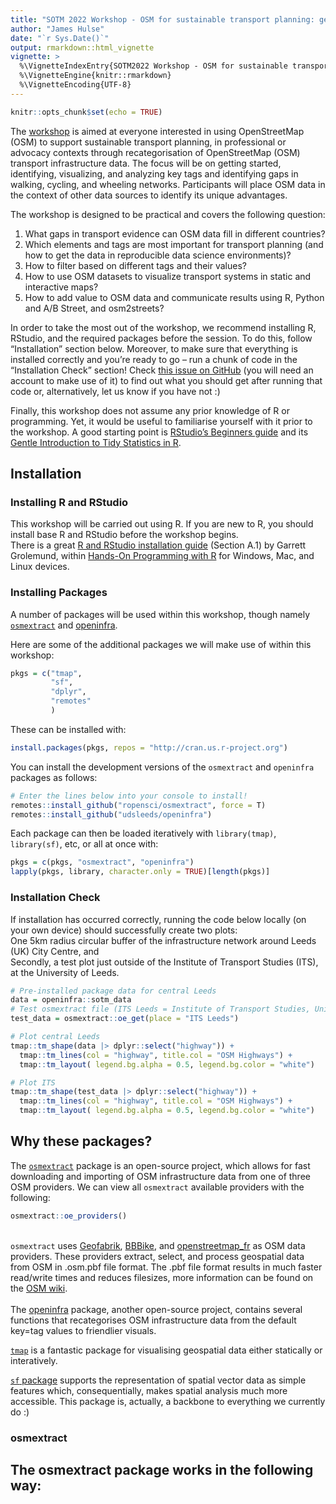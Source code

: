 ```yaml
---
title: "SOTM 2022 Workshop - OSM for sustainable transport planning: getting started"
author: "James Hulse"
date: "`r Sys.Date()`"
output: rmarkdown::html_vignette
vignette: >
  %\VignetteIndexEntry{SOTM2022 Workshop - OSM for sustainable transport planning: getting started}
  %\VignetteEngine{knitr::rmarkdown}
  %\VignetteEncoding{UTF-8}
---
```


```r
knitr::opts_chunk$set(echo = TRUE)
```

The [workshop](https://2022.stateofthemap.org/sessions/JEXYHK/) is aimed at everyone interested in using OpenStreetMap (OSM) to support sustainable transport planning, in professional or advocacy contexts through recategorisation of OpenStreetMap (OSM) transport infrastructure data. The focus will be on getting started, identifying, visualizing, and analyzing key tags and identifying gaps in walking, cycling, and wheeling networks. Participants will place OSM data in the context of other data sources to identify its unique advantages.

The workshop is designed to be practical and covers the following question:

1.  What gaps in transport evidence can OSM data fill in different countries?
2.  Which elements and tags are most important for transport planning (and how to get the data in reproducible data science environments)?
3.  How to filter based on different tags and their values?
4.  How to use OSM datasets to visualize transport systems in static and interactive maps?
5.  How to add value to OSM data and communicate results using R, Python and A/B Street, and osm2streets?

In order to take the most out of the workshop, we recommend installing R, RStudio, and the required packages before the session. To do this, follow "Installation" section below. Moreover, to make sure that everything is installed correctly and you're ready to go -- run a chunk of code in the "Installation Check" section! Check [this issue on GitHub](https://github.com/udsleeds/openinfra/issues/98) (you will need an account to make use of it) to find out what you should get after running that code or, alternatively, let us know if you have not :)

Finally, this workshop does not assume any prior knowledge of R or programming. Yet, it would be useful to familiarise yourself with it prior to the workshop. A good starting point is [RStudio's Beginners guide](https://education.rstudio.com/learn/beginner/) and its [Gentle Introduction to Tidy Statistics in R](https://www.rstudio.com/resources/webinars/a-gentle-introduction-to-tidy-statistics-in-r/).

```{=html}
<!-- This workshop covers: 
* How to download and get OSM data from the R package `osmextract`
* Basics on how the `osmextract` package works
* How to visualise different types of network infrastructure
* How to add value to OSM infrastructure data through the `openinfra` package -->
```
## Installation

### Installing R and RStudio

This workshop will be carried out using R. If you are new to R, you should install base R and RStudio before the workshop begins. <br> There is a great [R and RStudio installation guide](https://rstudio-education.github.io/hopr/starting.html) (Section A.1) by Garrett Grolemund, within [Hands-On Programming with R](https://rstudio-education.github.io/hopr/) for Windows, Mac, and Linux devices.

### Installing Packages

A number of packages will be used within this workshop, though namely [`osmextract`](https://github.com/ropensci/osmextract) and [openinfra](https://github.com/udsleeds/openinfra).

Here are some of the additional packages we will make use of within this workshop:

```r
pkgs = c("tmap",
         "sf",
         "dplyr",
         "remotes"
         )
```

These can be installed with:

```r
install.packages(pkgs, repos = "http://cran.us.r-project.org")
```

You can install the development versions of the `osmextract` and `openinfra` packages as follows:

```r
# Enter the lines below into your console to install!
remotes::install_github("ropensci/osmextract", force = T)
remotes::install_github("udsleeds/openinfra")
```

Each package can then be loaded iteratively with `library(tmap)`, `library(sf)`, etc, or all at once with:

```r
pkgs = c(pkgs, "osmextract", "openinfra")
lapply(pkgs, library, character.only = TRUE)[length(pkgs)]
```

### Installation Check

If installation has occurred correctly, running the code below locally (on your own device) should successfully create two plots: <br> One 5km radius circular buffer of the infrastructure network around Leeds (UK) City Centre, and <br> Secondly, a test plot just outside of the Institute of Transport Studies (ITS), at the University of Leeds.

```r
# Pre-installed package data for central Leeds
data = openinfra::sotm_data
# Test osmextract file (ITS Leeds = Institute of Transport Studies, University of Leeds)
test_data = osmextract::oe_get(place = "ITS Leeds")

# Plot central Leeds
tmap::tm_shape(data |> dplyr::select("highway")) + 
  tmap::tm_lines(col = "highway", title.col = "OSM Highways") + 
  tmap::tm_layout( legend.bg.alpha = 0.5, legend.bg.color = "white")

# Plot ITS
tmap::tm_shape(test_data |> dplyr::select("highway")) + 
  tmap::tm_lines(col = "highway", title.col = "OSM Highways") + 
  tmap::tm_layout( legend.bg.alpha = 0.5, legend.bg.color = "white")
```

## Why these packages?

The [`osmextract`](https://github.com/ropensci/osmextract) package is an open-source project, which allows for fast downloading and importing of OSM infrastructure data from one of three OSM providers. We can view all `osmextract` available providers with the following:

```r
osmextract::oe_providers() 
```

<br> `osmextract` uses [Geofabrik](http://download.geofabrik.de/), [BBBike](https://download.bbbike.org/osm/), and [openstreetmap_fr](https://download.openstreetmap.fr/extracts/) as OSM data providers. These providers extract, select, and process geospatial data from OSM in .osm.pbf file format. The .pbf file format results in much faster read/write times and reduces filesizes, more information can be found on the [OSM wiki](https://wiki.openstreetmap.org/wiki/PBF_Format). <br><br> The [openinfra](https://github.com/udsleeds/openinfra) package, another open-source project, contains several functions that recategorises OSM infrastructure data from the default key=tag values to friendlier visuals.

[`tmap`](https://r-tmap.github.io/tmap/index.html) is a fantastic package for visualising geospatial data either statically or interatively.

[`sf` package](https://r-spatial.github.io/sf/) supports the representation of spatial vector data as simple features which, consequentially, makes spatial analysis much more accessible. This package is, actually, a backbone to everything we currently do :)

### osmextract

## The osmextract package works in the following way:
